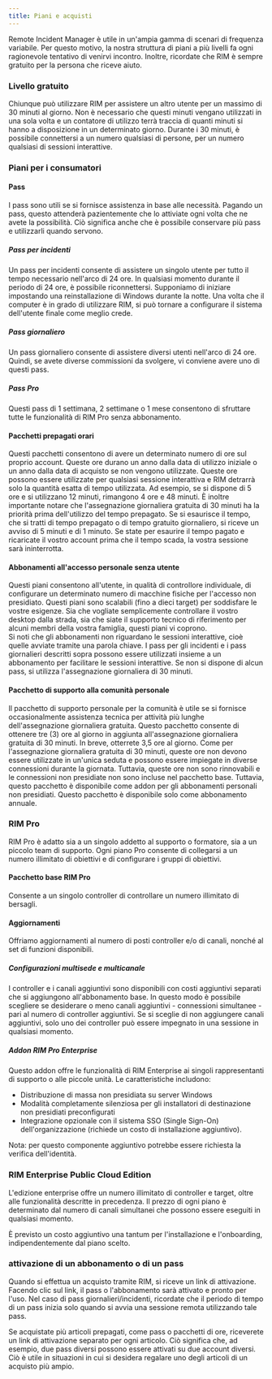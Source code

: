 ```yaml
---
title: Piani e acquisti
---
```



Remote Incident Manager è utile in un'ampia gamma di scenari di frequenza variabile. Per questo motivo, la nostra struttura di piani a più livelli fa ogni ragionevole tentativo di venirvi incontro. Inoltre, ricordate che RIM è sempre gratuito per la persona che riceve aiuto.

### Livello gratuito

Chiunque può utilizzare RIM per assistere un altro utente per un massimo di 30 minuti al giorno. Non è necessario che questi minuti vengano utilizzati in una sola volta e un contatore di utilizzo terrà traccia di quanti minuti si hanno a disposizione in un determinato giorno. Durante i 30 minuti, è possibile connettersi a un numero qualsiasi di persone, per un numero qualsiasi di sessioni interattive.

### Piani per i consumatori

#### Pass

I pass sono utili se si fornisce assistenza in base alle necessità. Pagando un pass, questo attenderà pazientemente che lo attiviate ogni volta che ne avete la possibilità. Ciò significa anche che è possibile conservare più pass e utilizzarli quando servono.

##### Pass per incidenti

Un pass per incidenti consente di assistere un singolo utente per tutto il tempo necessario nell'arco di 24 ore. In qualsiasi momento durante il periodo di 24 ore, è possibile riconnettersi. Supponiamo di iniziare impostando una reinstallazione di Windows durante la notte. Una volta che il computer è in grado di utilizzare RIM, si può tornare a configurare il sistema dell'utente finale come meglio crede.

##### Pass giornaliero

Un pass giornaliero consente di assistere diversi utenti nell'arco di 24 ore. Quindi, se avete diverse commissioni da svolgere, vi conviene avere uno di questi pass.

##### Pass Pro

Questi pass di 1 settimana, 2 settimane o 1 mese consentono di sfruttare tutte le funzionalità di RIM Pro senza abbonamento.

#### Pacchetti prepagati orari

Questi pacchetti consentono di avere un determinato numero di ore sul proprio account. Queste ore durano un anno dalla data di utilizzo iniziale o un anno dalla data di acquisto se non vengono utilizzate.
Queste ore possono essere utilizzate per qualsiasi sessione interattiva e RIM detrarrà solo la quantità esatta di tempo utilizzata. Ad esempio, se si dispone di 5 ore e si utilizzano 12 minuti, rimangono 4 ore e 48 minuti. È inoltre importante notare che l'assegnazione giornaliera gratuita di 30 minuti ha la priorità prima dell'utilizzo del tempo prepagato. Se si esaurisce il tempo, che si tratti di tempo prepagato o di tempo gratuito giornaliero, si riceve un avviso di 5 minuti e di 1 minuto. Se state per esaurire il tempo pagato e ricaricate il vostro account prima che il tempo scada, la vostra sessione sarà ininterrotta.

#### Abbonamenti all'accesso personale senza utente

Questi piani consentono all'utente, in qualità di controllore individuale, di configurare un determinato numero di macchine fisiche per l'accesso non presidiato. Questi piani sono scalabili (fino a dieci target) per soddisfare le vostre esigenze. Sia che vogliate semplicemente controllare il vostro desktop dalla strada, sia che siate il supporto tecnico di riferimento per alcuni membri della vostra famiglia, questi piani vi coprono.  
Si noti che gli abbonamenti non riguardano le sessioni interattive, cioè quelle avviate tramite una parola chiave. I pass per gli incidenti e i pass giornalieri descritti sopra possono essere utilizzati insieme a un abbonamento per facilitare le sessioni interattive. Se non si dispone di alcun pass, si utilizza l'assegnazione giornaliera di 30 minuti.

#### Pacchetto di supporto alla comunità personale

Il pacchetto di supporto personale per la comunità è utile se si fornisce occasionalmente assistenza tecnica per attività più lunghe dell'assegnazione giornaliera gratuita. Questo pacchetto consente di ottenere tre (3) ore al giorno in aggiunta all'assegnazione giornaliera gratuita di 30 minuti. In breve, otterrete 3,5 ore al giorno. Come per l'assegnazione giornaliera gratuita di 30 minuti, queste ore non devono essere utilizzate in un'unica seduta e possono essere impiegate in diverse connessioni durante la giornata. Tuttavia, queste ore non sono rinnovabili e le connessioni non presidiate non sono incluse nel pacchetto base. Tuttavia, questo pacchetto è disponibile come addon per gli abbonamenti personali non presidiati. Questo pacchetto è disponibile solo come abbonamento annuale.

### RIM Pro

RIM Pro è adatto sia a un singolo addetto al supporto o formatore, sia a un piccolo team di supporto. Ogni piano Pro consente di collegarsi a un numero illimitato di obiettivi e di configurare i gruppi di obiettivi.

#### Pacchetto base RIM Pro

Consente a un singolo controller di controllare un numero illimitato di bersagli.

#### Aggiornamenti

Offriamo aggiornamenti al numero di posti controller e/o di canali, nonché al set di funzioni disponibili.

##### Configurazioni multisede e multicanale

I controller e i canali aggiuntivi sono disponibili con costi aggiuntivi separati che si aggiungono all'abbonamento base. In questo modo è possibile scegliere se desiderare o meno canali aggiuntivi - connessioni simultanee - pari al numero di controller aggiuntivi. Se si sceglie di non aggiungere canali aggiuntivi, solo uno dei controller può essere impegnato in una sessione in qualsiasi momento. 

##### Addon RIM Pro Enterprise

Questo addon offre le funzionalità di RIM Enterprise ai singoli rappresentanti di supporto o alle piccole unità. Le caratteristiche includono:
* Distribuzione di massa non presidiata su server Windows
* Modalità completamente silenziosa per gli installatori di destinazione non presidiati preconfigurati
* Integrazione opzionale con il sistema SSO (Single Sign-On) dell'organizzazione (richiede un costo di installazione aggiuntivo).

Nota: per questo componente aggiuntivo potrebbe essere richiesta la verifica dell'identità.

### RIM Enterprise Public Cloud Edition

L'edizione enterprise offre un numero illimitato di controller e target, oltre alle funzionalità descritte in precedenza. Il prezzo di ogni piano è determinato dal numero di canali simultanei che possono essere eseguiti in qualsiasi momento.

È previsto un costo aggiuntivo una tantum per l'installazione e l'onboarding, indipendentemente dal piano scelto.  

### attivazione di un abbonamento o di un pass

Quando si effettua un acquisto tramite RIM, si riceve un link di attivazione. Facendo clic sul link, il pass o l'abbonamento sarà attivato e pronto per l'uso. Nel caso di pass giornalieri/incidenti, ricordate che il periodo di tempo di un pass inizia solo quando si avvia una sessione remota utilizzando tale pass.

Se acquistate più articoli prepagati, come pass o pacchetti di ore, riceverete un link di attivazione separato per ogni articolo. Ciò significa che, ad esempio, due pass diversi possono essere attivati su due account diversi. Ciò è utile in situazioni in cui si desidera regalare uno degli articoli di un acquisto più ampio.